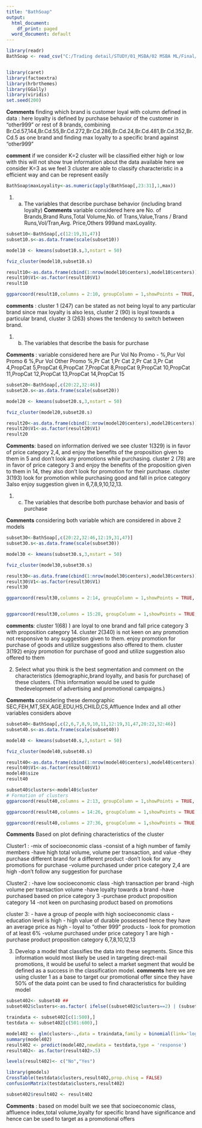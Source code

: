 ---
title: "BathSoap"
output:
  html_document:
    df_print: paged
  word_document: default
---



```{r}

library(readr)
BathSoap <- read_csv("C:/Trading detail/STUDY/01_MSBA/02 MSBA ML/Final/BathSoap.csv")


library(caret)
library(factoextra)
library(hrbrthemes)
library(GGally)
library(viridis)
set.seed(200)

```

**Comments** finding which brand is customer loyal with column defined in data : here loyalty is defined by purchase behavior of the customer in "other999" or rest of 8 brands, combining Br.Cd.57,144,Br.Cd.55,Br.Cd.272,Br.Cd.286,Br.Cd.24,Br.Cd.481,Br.Cd.352,Br.Cd.5 as one brand and finding max loyalty to a specific brand against "other999"

**comment** if we consider K=2 cluster will be classified either high or low with this will not show true information about the data available
here we consider K=3 as we feel 3 cluster are able to classify characteristic in a efficient way and can be represent easily

```{r}
BathSoap$maxLoyality<-as.numeric(apply(BathSoap[,23:31],1,max))
```

1) a. The variables that describe purchase behavior (including brand loyalty)
**Comments** variable considered here are 
No. of Brands,Brand Runs,Total Volume,No. of  Trans,Value,Trans / Brand Runs,Vol/Tran,Avg. Price,Others 999and maxLoyality.
```{r}


subset10<-BathSoap[,c(12:19,31,47)]
subset10.s<-as.data.frame(scale(subset10))

model10 <- kmeans(subset10.s,3,nstart = 50)

fviz_cluster(model10,subset10.s)

result10<-as.data.frame(cbind(1:nrow(model10$centers),model10$centers))
result10$V1<-as.factor(result10$V1)
result10

ggparcoord(result10,columns = 2:10, groupColumn = 1,showPoints = TRUE, title = "Characteristics of the cluster",alphaLines = 0.7 )
```

**comments** : cluster 1 (247) can be stated as not being loyal to any particular brand since max loyalty is also less, cluster 2 (90) is loyal towards a particular brand, cluster 3 (263) shows the tendency to switch between brand.

1) b. The variables that describe the basis for purchase

**Comments ** : variable considered here are Pur Vol No Promo - %,Pur Vol Promo 6 %,Pur Vol Other Promo %,Pr Cat 1,Pr Cat 2,Pr Cat 3,Pr Cat 4,PropCat 5,PropCat 6,PropCat 7,PropCat 8,PropCat 9,PropCat 10,PropCat 11,PropCat 12,PropCat 13,PropCat 14,PropCat 15

```{r}
subset20<-BathSoap[,c(20:22,32:46)]
subset20.s<-as.data.frame(scale(subset20))

model20 <- kmeans(subset20.s,3,nstart = 50)

fviz_cluster(model20,subset20.s)

result20<-as.data.frame(cbind(1:nrow(model20$centers),model20$centers))
result20$V1<-as.factor(result20$V1)
result20

```

**Comments**: based on information derived we see cluster 1(329) is in favor of price category 2,4, and enjoy the benefits of the proposition given to them in 5 and don't look any promotions while purchasing. cluster 2 (78) are in favor of price category 3 and enjoy the benefits of the proposition given to them in 14, they also don't look for promotion for their purchase. cluster 3(193) look for promotion while purchasing good and fall in price category 3also enjoy suggestion given in 6,7,8,9,10,12,13.

1) c. The variables that describe both purchase behavior and basis of purchase

**Comments** considering both variable which are considered in above 2 models

```{r}
subset30<-BathSoap[,c(20:22,32:46,12:19,31,47)]
subset30.s<-as.data.frame(scale(subset30))

model30 <- kmeans(subset30.s,3,nstart = 50)

fviz_cluster(model30,subset30.s)

result30<-as.data.frame(cbind(1:nrow(model30$centers),model30$centers))
result30$V1<-as.factor(result30$V1)
result30

ggparcoord(result30,columns = 2:14, groupColumn = 1,showPoints = TRUE, title = "Characteristics of the cluster",alphaLines = 0.7 )


ggparcoord(result30,columns = 15:28, groupColumn = 1,showPoints = TRUE, title = "Characteristics of the cluster",alphaLines = 0.7 )
```

**comments**: cluster 1(68)  ) are loyal to one brand and fall price category 3 with proposition category 14. cluster 2(340) is not keen on any promotion not responsive to any suggestion given to them. enjoy promotion for purchase of goods and utilize suggestions also offered to them. cluster 3(192) enjoy promotion  for purchase of good and utilize suggestion also offered to them


2. Select what you think is the best segmentation and comment on the characteristics (demographic,brand loyalty, and basis for purchase) of these clusters. (This information would be used to guide thedevelopment of advertising and promotional campaigns.)

**Comments** considering these demographic SEC,FEH,MT,SEX,AGE,EDU,HS,CHILD,CS,Affluence Index and all other variables considers above

```{r}
subset40<-BathSoap[,c(2,6,7,8,9,10,11,12:19,31,47,20:22,32:46)]
subset40.s<-as.data.frame(scale(subset40))

model40 <- kmeans(subset40.s,3,nstart = 50)

fviz_cluster(model40,subset40.s)

result40<-as.data.frame(cbind(1:nrow(model40$centers),model40$centers))
result40$V1<-as.factor(result40$V1)
model40$size
result40

subset40$clusters<-model40$cluster
# Formation of clusters
ggparcoord(result40,columns = 2:13, groupColumn = 1,showPoints = TRUE, title = "Characteristics of the cluster",alphaLines = 0.7 ) 

ggparcoord(result40,columns = 14:26, groupColumn = 1,showPoints = TRUE, title = "Characteristics of the cluster",alphaLines = 0.7 ) 

ggparcoord(result40,columns = 27:36, groupColumn = 1,showPoints = TRUE, title = "Characteristics of the cluster",alphaLines = 0.7 )
```
**Comments** Based on plot defining characteristics of the cluster

Cluster1 :
-mix of socioeconomic class
-consist of a high number of family members 
-have high total volume, volume per transaction, and value
-they purchase different brand for a different product
-don't look for any promotions for purchase
-volume purchased under price category 2,4 are high
-don't follow any suggestion for purchase


Cluster2 :
-have low socioeconomic class
-high transaction per brand 
-high volume per transaction volume
-have loyalty towards a brand
-have purchased based on price category 3
-purchase product proposition category 14
-not keen on purchasing product based on promotions

cluster 3: 
- have a group of people with high socioeconomic class
- education level is high
- high value of durable possessed hence they have an average price as high
- loyal to "other 999" products
- look for promotion of at least 6% 
-volume purchased under price category 1 are high
- purchase product proposition category 6,7,8,10,12,13


3. Develop a model that classifies the data into these segments. Since this information would most likely be used in targeting direct-mail promotions, it would be useful to select a market segment that would be defined as a success in the classification model.
**comments** here we are using cluster 1 as a base to target our promotional offer since they have 50% of the data point can be used to find characteristics for building model 

```{r}
subset402<- subset40 ##
subset402$clusters<-as.factor( ifelse((subset402$clusters==2) | (subset402$clusters==3), "No","Yes"))

traindata <- subset402[c(1:500),]
testdata <- subset402[c(501:600),]

model402 <- glm(clusters~.,data = traindata,family = binomial(link='logit') )
summary(model402)
result402 <- predict(model402,newdata = testdata,type = 'response')
result402<- as.factor(result402>.5)

levels(result402)<- c("No","Yes")

library(gmodels)
CrossTable(testdata$clusters,result402,prop.chisq = FALSE)
confusionMatrix(testdata$clusters,result402)

subset402$result402 <- result402

```

**Comments** : based on model built we see that socioeconomic class, affluence index,total volume,loyalty for specific brand have significance and hence can be used to target as a promotional offers